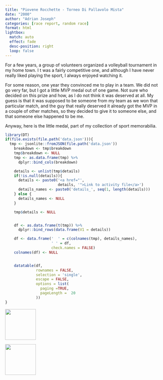 ```yaml
---
title: "Piovene Rocchette - Torneo Di Pallavolo Mista"
date: "2000"
author: "Adrian Joseph"
categories: [race report, random race]
format: html
lightbox:
  match: auto
  effect: fade
  desc-position: right
  loop: false
---
```

For a few years, a group of volunteers organized a volleyball tournament in my home town. I t was a fairly competitive one, and although I have never really liked playing the sport, I always enjoyed watching it.

For some reason, one year they convinced me to play in a team. We did not go very far, but I got a little MVP medal out of one game. Not sure who decided on this prize and how, as I do not think it was deserved at all. My guess is that it was supposed to be someone from my team as we won that particular match, and the guy that really deserved it already got the MVP in a couple of other matches, so they decided to give it to someone else, and that someone else happened to be me.

Anyway, here is the little medal, part of my collection of sport memorabilia.

```r
library(DT)
if(file.exists(file.path('data.json'))){
  tmp <- jsonlite::fromJSON(file.path('data.json'))
    breakdown <- tmp$breakdown
    tmp$breakdown <- NULL
    tmp <- as.data.frame(tmp) %>%
      dplyr::bind_cols(breakdown)

    details <- unlist(tmp$details)
    if(!is.null(details)){
      details <- paste0('<a href="',
                        details, '">Link to activity file</a>')
      details_names <- paste0('details_', seq(1, length(details)))
    } else {
      details_names <- NULL
    }

    tmp$details <- NULL


    df <- as.data.frame(t(tmp)) %>%
      dplyr::bind_rows(data.frame(V1 = details))

    df <- data.frame('  ' = c(colnames(tmp), details_names),
                     ' ' = df,
                     check.names = FALSE)
    colnames(df) <- NULL


    datatable(df,
              rownames = FALSE,
              selection = 'single',
              escape = FALSE,
              options = list(
                paging =TRUE,
                pageLength =  20
              ))
}
```





::: {layout-ncol=4}
![](img_modal/01.png){ width="100" group="hi" }

![](img_modal/02.png){ width="100" group="hi" }


:::

